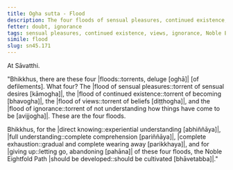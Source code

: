 ```yaml
---
title: Ogha sutta - Flood
description: The four floods of sensual pleasures, continued existence, views, and ignorance are described in brief. The Noble Eightfold Path is the way to direct knowing, full understanding, complete exhaustion, and giving up of these floods.
fetter: doubt, ignorance
tags: sensual pleasures, continued existence, views, ignorance, Noble Eightfold Path, direct knowing, full understanding, complete exhaustion, giving up, sn, sn45-56, sn45
simile: flood
slug: sn45.171
---
```


At Sāvatthi.

"Bhikkhus, there are these four |floods::torrents, deluge [oghā]| [of defilements]. What four? The |flood of sensual pleasures::torrent of sensual desires [kāmogha]|, the |flood of continued existence::torrent of becoming [bhavogha]|, the |flood of views::torrent of beliefs [diṭṭhogha]|, and the |flood of ignorance::torrent of not understanding how things have come to be [avijjogha]|. These are the four floods.

Bhikkhus, for the |direct knowing::experiential understanding [abhiññāya]|, |full understanding::complete comprehension [pariññāya]|, |complete exhaustion::gradual and complete wearing away [parikkhaya]|, and for |giving up::letting go, abandoning [pahāna]| of these four floods, the Noble Eightfold Path |should be developed::should be cultivated [bhāvetabba]|."
